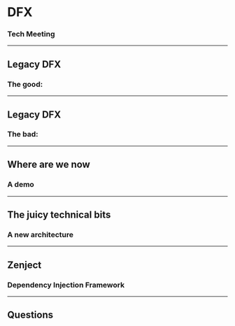 


#  DFX
### Tech Meeting

<BackgroundBubbles />

--- 

## Legacy DFX
### The good:

--- 

## Legacy DFX
### The bad:

--- 

## Where are we now
### A demo

--- 

## The juicy technical bits
### A new architecture

--- 

## Zenject
### Dependency Injection Framework

---

## Questions
